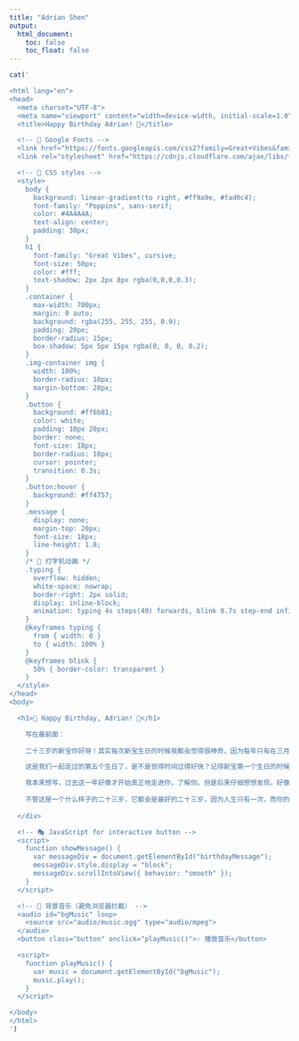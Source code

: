 ```yaml
---
title: "Adrian Shen"
output:
  html_document:
    toc: false
    toc_float: false
---
```


```r
cat('

<html lang="en">
<head>
  <meta charset="UTF-8">
  <meta name="viewport" content="width=device-width, initial-scale=1.0">
  <title>Happy Birthday Adrian! 🎂</title>

  <!-- 🎨 Google Fonts -->
  <link href="https://fonts.googleapis.com/css2?family=Great+Vibes&family=Poppins:wght@300;400;700&display=swap" rel="stylesheet">
  <link rel="stylesheet" href="https://cdnjs.cloudflare.com/ajax/libs/font-awesome/6.4.2/css/all.min.css">

  <!-- 🌟 CSS styles -->
  <style>
    body {
      background: linear-gradient(to right, #ff9a9e, #fad0c4);
      font-family: "Poppins", sans-serif;
      color: #4A4A4A;
      text-align: center;
      padding: 30px;
    }
    h1 {
      font-family: "Great Vibes", cursive;
      font-size: 50px;
      color: #fff;
      text-shadow: 2px 2px 8px rgba(0,0,0,0.3);
    }
    .container {
      max-width: 700px;
      margin: 0 auto;
      background: rgba(255, 255, 255, 0.9);
      padding: 20px;
      border-radius: 15px;
      box-shadow: 5px 5px 15px rgba(0, 0, 0, 0.2);
    }
    .img-container img {
      width: 100%;
      border-radius: 10px;
      margin-bottom: 20px;
    }
    .button {
      background: #ff6b81;
      color: white;
      padding: 10px 20px;
      border: none;
      font-size: 18px;
      border-radius: 10px;
      cursor: pointer;
      transition: 0.3s;
    }
    .button:hover {
      background: #ff4757;
    }
    .message {
      display: none;
      margin-top: 20px;
      font-size: 18px;
      line-height: 1.8;
    }
    /* 🌟 打字机动画 */
    .typing {
      overflow: hidden;
      white-space: nowrap;
      border-right: 2px solid;
      display: inline-block;
      animation: typing 4s steps(40) forwards, blink 0.7s step-end infinite;
    }
    @keyframes typing {
      from { width: 0 }
      to { width: 100% }
    }
    @keyframes blink {
      50% { border-color: transparent }
    }
  </style>
</head>
<body>

  <h1>🎂 Happy Birthday, Adrian! 🎉</h1>

    写在最前面：
    
    二十三岁的新宝你好呀！其实每次新宝生日的时候我都会觉得很神奇，因为每年只有在三月二十三日到五月十二日的这段时间里，我们俩写在纸上的年龄是一样的。感觉像是星轨定期的交错，参宿四与天狼星每七十六年才能相逢一次，而我们的年龄刻度却好像每年都能在时空的某个褶皱里温柔重叠。

    这是我们一起走过的第五个生日了，是不是觉得时间过得好快？记得新宝第一个生日的时候我还不知道送些什么，也不好意思问，刚爱上剪视频的我给你剪了一个三分二十三秒的视频，还一不小心超过零点才发给你。你看了之后说，“突然有点想掉眼泪，但很快又变成了开心”，从那以后我的每一个视频都想承载着这样的使命，如果不能让现实生活中的我们永远保持开心，那至少在点开那些细碎片段的瞬间，能笑中带泪吧。虽然后来我越来越知道什么样的内容能得到更多的浏览，什么样的剪辑能带来更好的观看体验，但还是会在特别迷茫，特别无助的时候点开那几个虽然技术笨拙，但是情感真挚的视频，看着看着，突然释怀，你看，当初青涩的我们，也一步一步走到了现在。

    我本来想写，过去这一年好像才开始真正地走进你，了解你。但是后来仔细想想发现，好像也不是，以前那些也是真正的你。只是我从来没有这么认真地和一个人一起成长，一起看着岁月在对方身上刻出不一样的痕迹，十九岁的我们，本来就和二十三岁的我们不一样。我们都在努力地长大，努力地去拥抱每分每秒都在发生的变化，所以我也应该像拥抱这个因为充满未知而无比可爱的世界一样，拥抱每一个未知的你。我爱你睡着时微微睁开的双眼，也爱你上班前日日不落的早安，我爱你意气风发时扬起的嘴角，也爱你失落无措时滑落的泪滴，我爱你夸奖我时的爱意与温柔，也爱你生我气时的冷漠与回避，我爱你一定要登上山顶的坚定与勇敢，也爱你对原生家庭的不满与恐惧……就像你曾经无数次不解疑惑但最终接纳莫名其妙伤心流泪的我一样，我也想这样对你，在我面前你不用一直意气风发，不用一直温柔体贴，不用一直坚定勇敢…我爱你，锐利的、柔软的、璀璨的、晦暗的，每一个你。
      
    不管这是一个什么样子的二十三岁，它都会是最好的二十三岁，因为人生只有一次，而你的存在本身就是宇宙写下的温柔诗句。我已经迫不及待去拥抱崭新的你啦！
   
  </div>

  <!-- 🎭 JavaScript for interactive button -->
  <script>
    function showMessage() {
      var messageDiv = document.getElementById("birthdayMessage");
      messageDiv.style.display = "block";
      messageDiv.scrollIntoView({ behavior: "smooth" });
    }
  </script>

  <!-- 🎵 背景音乐（避免浏览器拦截） -->
  <audio id="bgMusic" loop>
    <source src="audio/music.ogg" type="audio/mpeg">
  </audio>
  <button class="button" onclick="playMusic()">🎶 播放音乐</button>

  <script>
    function playMusic() {
      var music = document.getElementById("bgMusic");
      music.play();
    }
  </script>

</body>
</html>
')

```
